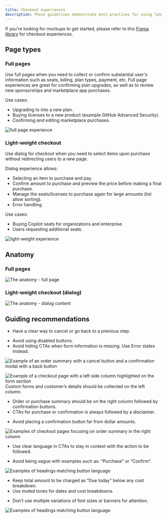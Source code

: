 ```yaml
---
title: Checkout experiences
description: These guidelines demonstrate best practices for using language sharable components for billing, payment information and designing custom versions of our checkout pages. 
---
```


If you're looking for mockups to get started, please refer to this [Figma library](https://www.figma.com/file/UtZycS2oSOn2kPmoTd6gkE/Checkout-experiences?type=design&node-id=422-94602&mode=design) for checkout experiences.

## Page types

### Full pages
Use full pages when you need to collect or confirm substantial user's information such as seats, billing, plan types, payment, etc. 
Full page experiences are great for confirming plan upgrades, as well as to review new sponsorships and marketplace app purchases.

Use cases:
- Upgrading to into a new plan.
- Buying licenses to a new product (example GitHub Advanced Security).
- Confirming and editing marketplace purchases.

![full page experience](https://user-images.githubusercontent.com/3300215/264173562-74a06953-df27-471c-a220-aed19b363eac.png)


### Light-weight checkout
Use dialog for checkout when you need to select items upon purchase without redirecting users to a new page. 

Dialog experience allows:
- Selecting an item to purchase and pay.
- Confirm amount to purchase and preview the price before making a final purchase.
- Manage the seats/licenses to purchase again for large amounts (list allow sorting).
- Error handling.

Use cases:
- Buying Copilot seats for organizations and enterprise.
- Users requesting additional seats.

![light-weight experience](https://user-images.githubusercontent.com/3300215/264173568-b68d4383-7c2a-4b08-8ac9-2e56a63a4422.png)


## Anatomy
### Full pages
![The anatomy - full page](https://user-images.githubusercontent.com/3300215/264173571-f710974f-aa87-4c42-ba86-f6a135fa7c31.png)

### Light-weight checkout (dialog)

![The anatomy - dialog content](https://user-images.githubusercontent.com/3300215/263131370-5e221bc1-a744-4cf2-9297-a70ac013bc99.png)

## Guiding recommendations

<DoDontContainer>
<Do>

- Have a clear way to cancel or go back to a previous step.

</Do>
<Dont>

- Avoid using disabled buttons.
- Avoid hiding CTAs when form information is missing. Use Error states instead.

</Dont>
</DoDontContainer>

![Example of an order summary with a cancel button and a confirmation modal with a back button](https://user-images.githubusercontent.com/3300215/264173573-154d5b91-cae5-4cb0-8d8f-e03729cc44e5.png)

<DoDontContainer stacked>
  <Do>
    <img
      src="https://user-images.githubusercontent.com/3300215/264173576-b146c55c-ede1-4a62-b572-841404889e24.png"
      alt="Example of a checkout page with a left side column highlighted on the form section"
    />
    <Caption>
      Custom forms and customer’s details should be collected on the left column.
    </Caption>
  </Do>
  </DoDontContainer>

<DoDontContainer>
<Do>

- Order or purchase summary should be on the right column followed by confirmation buttons.
- CTAs for purchase or confirmation is always followed by a disclaimer.

</Do>
<Dont>

- Avoid placing a confirmation button far from dollar amounts.

</Dont>
</DoDontContainer>

![Examples of checkout pages focusing on order summary in the right column](https://user-images.githubusercontent.com/3300215/264173578-f073d87e-8938-421d-8c71-f4bdcb35c999.png)

<DoDontContainer>
<Do>

- Use clear language in CTAs to stay in context with the action to be followed.

</Do>
<Dont>

- Avoid being vague with examples such as: “Purchase” or “Confirm”.

</Dont>
</DoDontContainer>

![Examples of headings matching button language](https://user-images.githubusercontent.com/3300215/264173580-5db08738-1648-430e-b0dc-736a2a0fe1f7.png)

<DoDontContainer>
<Do>

- Keep total amount to be charged as “Due today” below any cost breakdown.
- Use muted tones for dates and cost breakdowns.

</Do>
<Dont>

- Don’t use multiple variations of font sizes or banners for attention.

</Dont>
</DoDontContainer>

![Examples of headings matching button language](https://user-images.githubusercontent.com/3300215/264424153-c3466ffb-370d-48a4-9dc5-1bdc1b0f60e3.png)
